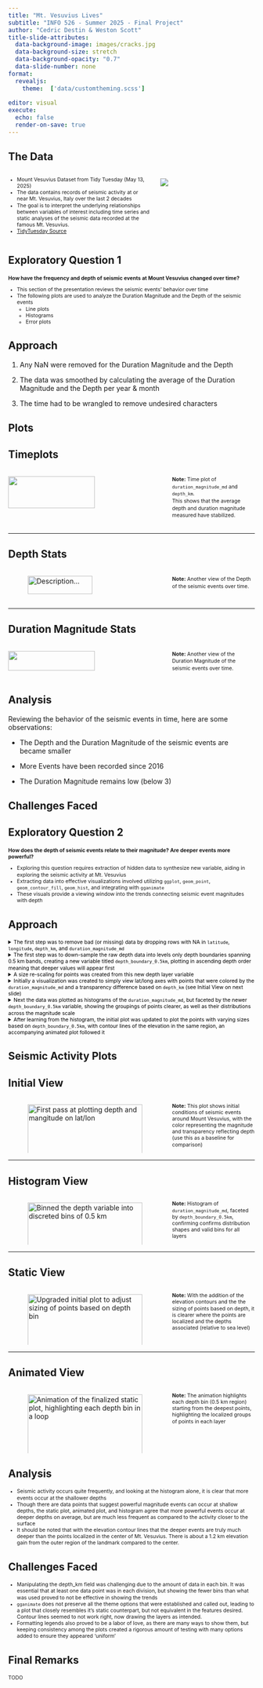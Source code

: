 ```yaml
---
title: "Mt. Vesuvius Lives"
subtitle: "INFO 526 - Summer 2025 - Final Project"
author: "Cedric Destin & Weston Scott"
title-slide-attributes:
  data-background-image: images/cracks.jpg
  data-background-size: stretch
  data-background-opacity: "0.7"
  data-slide-number: none
format:
  revealjs:
    theme:  ['data/customtheming.scss']
  
editor: visual
execute:
  echo: false
  render-on-save: true
---
```


## The Data

:::::: columns
:::: {.column width="60%"}
::: {style="font-size: 0.75em; line-height: 1.25"}
-   Mount Vesuvius Dataset from Tidy Tuesday (May 13, 2025)
-   The data contains records of seismic activity at or near Mt. Vesuvius, Italy over the last 2 decades
-   The goal is to interpret the underlying relationships between variables of interest including time series and static analyses of the seismic data recorded at the famous Mt. Vesuvius.
-   [TidyTuesday Source](https://github.com/rfordatascience/tidytuesday/blob/main/data/2025/2025-05-13/readme.md)
:::
::::

::: {.column width="40%"}
![](images/mt_vesuvius.jpg){fig-alt="https://www.pexels.com/photo/buildings-near-the-rock-mountains-6540758/"}
:::
::::::

## Exploratory Question 1

::: {style="font-size: 0.75em; line-height: 1.25"}
**How have the frequency and depth of seismic events at Mount Vesuvius changed over time?**

-   This section of the presentation reviews the seismic events' behavior over time
-   The following plots are used to analyze the Duration Magnitude and the Depth of the seismic events
    -   Line plots
    -   Histograms
    -   Error plots
:::

## Approach

1.  Any NaN were removed for the Duration Magnitude and the Depth

2.  The data was smoothed by calculating the average of the Duration Magnitude and the Depth per year & month

3.  The time had to be wrangled to remove undesired characters

## Plots

:::::::::::: panel-tabset
<!-- ## Initial View  :::{.columns} ::: {.column width="65%"} ![Description...](images/original_vesuvius_plot.png){width=100%} :::  ::: {.column width="35%"} <span style="font-size: 0.75em; line-height: 1.4;"> **Note:** This plot shows the seismic events over time after having been smoothed. </span> ::: ::: -->

<!-- --- -->

## Timeplots

::::: columns
::: {.column width="65%"}
![](images/by_year_month.png){width="75%"}
:::

::: {.column width="35%"}
[**Note:** Time plot of `duration_magnitude_md` and `depth_km`.<br> This shows that the average depth and duration magnitude measured have stabilized.]{style="font-size: 0.75em; line-height: 1.4;"}
:::
:::::

------------------------------------------------------------------------

## Depth Stats

::::: columns
::: {.column width="65%"}
![Description...](images/depth_error_binned_mount.png){width="75%"}
:::

::: {.column width="35%"}
<span style="font-size: 0.75em; line-height: 1.4;"> **Note:** Another view of the Depth of the seismic events over time.<br>

</span>
:::
:::::

------------------------------------------------------------------------

## Duration Magnitude Stats

::::: columns
::: {.column width="65%"}
![](images/duration_magnitude_error_binned.png){width="75%"}
:::

::: {.column width="35%"}
<span style="font-size: 0.75em; line-height: 1.4;"> **Note:** Another view of the Duration Magnitude of the seismic events over time.<br>

</span>
:::
:::::
::::::::::::

## Analysis

Reviewing the behavior of the seismic events in time, here are some observations:

-   The Depth and the Duration Magnitude of the seismic events are became smaller

-   More Events have been recorded since 2016

-   The Duration Magnitude remains low (below 3)

## Challenges Faced

## Exploratory Question 2

::: {style="font-size: 0.75em; line-height: 1.25"}
**How does the depth of seismic events relate to their magnitude? Are deeper events more powerful?**

-   Exploring this question requires extraction of hidden data to synthesize new variable, aiding in exploring the seismic activity at Mt. Vesuvius
-   Extracting data into effective visualizations involved utilizing `ggplot`, `geom_point`, `geom_contour_fill`, `geom_hist`, and integrating with `gganimate`
-   These visuals provide a viewing window into the trends connecting seismic event magnitudes with depth
:::

## Approach

::: {style="font-size: 0.75em; line-height: 1.25"}
<details>
  <summary style="color: black;">The first step was to remove bad (or missing) data by dropping rows with NA in `latitude`, `longitude`, `depth_km`, and `duration_magnitude_md`</summary>

  ```r
vesuvius_data_filtered <- vesuvius_data |>
    drop_na(
        latitude, 
        longitude, 
        depth_km, 
        duration_magnitude_md
    )
```

</details>

<details>
  <summary style="color: black;">The first step was to down-sample the raw depth data into levels only depth boundaries spanning 0.5 km bands, creating a new variable titled `depth_boundary_0.5km`, plotting in ascending depth order meaning that deeper values will appear first</summary>

  ```r
vesuvius_data <- read.csv(here("data","vesuvius.csv"))
vesuvius_data_filtered <- vesuvius_data_filtered |>
    mutate(
        depth_abs = abs(depth_km),
        depth_boundary_1km = case_when(
            depth_km < 1 ~ "< 1 km",
            depth_km < 2 ~ "< 2 km",
            depth_km < 3 ~ "< 3 km",
            depth_km < 4 ~ "< 4 km",
            depth_km < 5 ~ "< 5 km",
            TRUE ~ "> 5 km"),
        
        depth_boundary_1km = factor(
            depth_boundary_1km, 
            levels = c("< 1 km", 
                      "< 2 km", 
                      "< 3 km", 
                      "< 4 km", 
                      "< 5 km", 
                      "> 5 km")),
        
        depth_boundary_0.5km = case_when(
            depth_km < 0.5 ~ "< 0.5 km",
            depth_km < 1 ~ "0.5 ~ 1 km",
            depth_km < 1.5 ~ "1 ~ 1.5 km",
            depth_km < 2 ~ "1.5 ~ 2 km",
            depth_km < 2.5 ~ "2 ~ 2.5 km",
            depth_km < 3 ~ "2.5 ~ 3 km",
            depth_km < 3.5 ~ "3 ~ 3.5 km",
            depth_km < 4 ~ "3.5 ~ 4 km",
            depth_km < 4.5 ~ "4 ~ 4.5 km",
            depth_km < 5 ~ "4.5 ~ 5 km",
            TRUE ~ "> 5 km"),
        
        depth_boundary_0.5km = factor(
            depth_boundary_0.5km, 
            levels = rev(c("< 0.5 km", 
                      "0.5 ~ 1 km", 
                      "1 ~ 1.5 km", 
                      "1.5 ~ 2 km", 
                      "2 ~ 2.5 km", 
                      "2.5 ~ 3 km",
                      "3 ~ 3.5 km", 
                      "3.5 ~ 4 km", 
                      "4 ~ 4.5 km", 
                      "4.5 ~ 5 km", 
                      "> 5 km")))
    ) |>

    filter(
        !is.na(depth_boundary_0.5km)
    ) |>

    arrange(
        depth_boundary_0.5km, 
        desc(depth_rescaled)
    ) |> glimpse()
  ```

</details>

<details>
  <summary style="color: black;">A size re-scaling for points was created from this new depth layer variable</summary>

  ```r
  vesuvius_data_filtered <- vesuvius_data_filtered |>
      mutate(
        depth_rescaled = rescale(depth_km, to = c(1, 11)),
        mag_rescaled = rescale(duration_magnitude_md, to = c(0.4, 0.9))
    )
  ```

</details>

<details>
  <summary style="color: black;">Initially a visualization was created to simply view lat/long axes with points that were colored by the `duration_magnitude_md` and a transparency difference based on `depth_km` (see Initial View on next slide)</summary>

  ```r
original <-
    ggplot(
        vesuvius_data_filtered, 
        aes(x = longitude, 
            y = latitude)
    ) +
    
    geom_point(
        aes(color = duration_magnitude_md,
            alpha = depth_abs),
        size = 3
    ) +                     
    
    scale_color_viridis_c(
        option = "inferno",
        name = "Magnitude"
    ) +
    
    scale_alpha_continuous(
        name = "Depth (km)",
        range = c(0.75, 0.25)
    ) +

        scale_x_continuous(
            limits = c(14.34, 14.48), 
            expand = c(0, 0)
        ) +
        scale_y_continuous(
            limits = c(40.78, 40.88), 
            expand = c(0, 0)
        ) + 
        ...
  ```

</details>

<details>
  <summary style="color: black;">Next the data was plotted as histograms of the `duration_magnitude_md`, but faceted by the newer `depth_boundary_0.5km` variable, showing the groupings of points clearer, as well as their distributions across the magnitude scale</summary>

  ```r
histogram <- 
    ggplot(
        vesuvius_data_filtered, 
        aes(x = duration_magnitude_md)
    ) +

    geom_histogram(
        binwidth = 0.2, 
        fill = 'red', 
        color = "white"
    ) +

    facet_wrap(
        ~ depth_boundary_0.5km, 
        scales = "free_y"
    ) +
    ...
  ```

</details>

<details>
  <summary style="color: black;">After learning from the histogram, the initial plot was updated to plot the points with varying sizes based on `depth_boundary_0.5km`, with contour lines of the elevation in the same region, an accompanying animated plot followed it</summary>

  ```r
static_plot <- ggplot() +
    metR::geom_contour_fill(
        data = elev_df,
        aes(x = x, 
            y = y,
            z = elevation/1000, 
            group = NULL),
        bins = 10
    ) +

    scale_fill_gradientn(
        colors = gray.colors(10, start = 1.0, end = 0.3),
        name = "Elevation (km)",
        limits = c(-0.111, 1.246),  # Match elevation range from elev_df (km)
        breaks = seq(0, 1.2, by = 0.3)
    ) +

    geom_point(
        data = vesuvius_data_filtered,
        aes(x = longitude, 
            y = latitude,
            color = duration_magnitude_md,
            size = depth_rescaled),
        alpha = 0.75
    ) +
    ...
  ```

</details>

:::

## Seismic Activity Plots

::::::::::::::::::: panel-tabset
## Initial View

:::::: columns
::: {.column width="65%"}
![First pass at plotting depth and mangitude on lat/lon](images/original_vesuvius_plot.png){width="100%"}
:::

:::: {.column width="35%"}
::: {style="font-size: 0.75em; line-height: 1.25"}
**Note:** This plot shows initial conditions of seismic events around Mount Vesuvius, with the color representing the magnitude and transparency reflecting depth (use this as a baseline for comparison)
:::
::::
::::::

------------------------------------------------------------------------

## Histogram View

:::::: columns
::: {.column width="65%"}
![Binned the depth variable into discreted bins of 0.5 km](images/histogram_vesuvius_plot.png){width="100%"}
:::

:::: {.column width="35%"}
::: {style="font-size: 0.75em; line-height: 1.25"}
**Note:** Histogram of `duration_magnitude_md`, faceted by `depth_boundary_0.5km`, confirming confirms distribution shapes and valid bins for all layers
:::
::::
::::::

------------------------------------------------------------------------

## Static View

:::::: columns
::: {.column width="65%"}
![Upgraded initial plot to adjust sizing of points based on depth bin](images/static_vesuvius_plot.png){width="100%"}
:::

:::: {.column width="35%"}
::: {style="font-size: 0.75em; line-height: 1.25"}
**Note:** With the addition of the elevation contours and the the sizing of points based on depth, it is clearer where the points are localized and the depths associated (relative to sea level)
:::
::::
::::::

------------------------------------------------------------------------

## Animated View

:::::: columns
::: {.column width="65%"}
![Animation of the finalized static plot, highlighting each depth bin in a loop](images/vesuvius_animation.gif){width="100%"}
:::

:::: {.column width="35%"}
::: {style="font-size: 0.75em; line-height: 1.25"}
**Note:** The animation highlights each depth bin (0.5 km region) starting from the deepest points, highlighting the localized groups of points in each layer
:::
::::
::::::
:::::::::::::::::::

## Analysis

::: {style="font-size: 0.75em; line-height: 1.25"}
- Seismic activity occurs quite frequently, and looking at the histogram alone, it is clear that more events occur at the shallower depths
- Though there are data points that suggest powerful magnitude events can occur at shallow depths, the static plot, animated plot, and histogram agree that more powerful events occur at deeper depths on average, but are much less frequent as compared to the activity closer to the surface
- It should be noted that with the elevation contour lines that the deeper events are truly much deeper than the points localized in the center of Mt. Vesuvius. There is about a 1.2 km elevation gain from the outer region of the landmark compared to the center.
:::

## Challenges Faced

::: {style="font-size: 0.75em; line-height: 1.25"}
-   Manipulating the depth_km field was challenging due to the amount of data in each bin. It was essential that at least one data point was in each division, but showing the fewer bins than what was used proved to not be effective in showing the trends
-   `gganimate` does not preserve all the theme options that were established and called out, leading to a plot that closely resembles it's static counterpart, but not equivalent in the features desired. Contour lines seemed to not work right, now drawing the layers as intended.
-   Formatting legends also proved to be a labor of love, as there are many ways to show them, but keeping consistency among the plots created a rigorous amount of testing with many options added to ensure they appeared 'uniform'
:::

## Final Remarks

::: {style="font-size: 0.75em; line-height: 1.25"}
TODO
:::